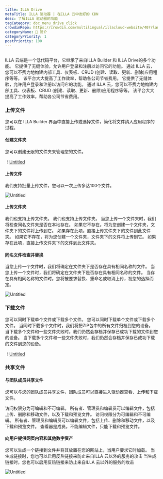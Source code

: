 ```yaml
---
title: ILLA Drive
metaTitle: ILLA 驱动器 | 在ILLA 云中友好的 CDN
desc: 了解ILLA 驱动器的功能
tagCategory: doc_menu_drive_click
crowdinRepo: https://crowdin.com/multilingual/illacloud-website/407?languages=zhcn&filter=basic&value=0
categoryName: 👋 简介
categoryPriority: 1
postPriority: 100
---
```


## <h2 hidden>什么是 ILLA 驱动器</h2>

ILLA 云端是一个低代码平台，它继承了来自ILLA Builder 和 ILLA Drive的多个功能。 它提供了无缝体验，允许用户登录和注册以访问它的功能。 通过 ILLA 云，您可以不费力地构建内部工具、仪表板、CRUD (创建、读取、更新、删除)应用程序等等。 该平台大大提高了工作效率，帮助各公司节省费用。 它提供了无缝体验，允许用户登录和注册以访问它的功能。 通过 ILLA 云，您可以不费力地构建内部工具、仪表板、CRUD (创建、读取、更新、删除)应用程序等等。 该平台大大提高了工作效率，帮助各公司节省费用。

### 上传文件

您可以在 ILLA Builder 界面中直接上传或选择文件，简化将文件纳入应用程序的过程。

#### 创建文件夹

您可以创建无限的文件夹来管理您的文件。 

！[Untitled](https://cdn.illacloud.com/official-website/img/docs/drive/Untited.png)

#### 上传文件

我们支持批量上传文件，您可以一次上传多达100个文件。

![Untitled](https://cdn.illacloud.com/official-website/img/docs/drive/Untitled%20(1).png)

#### 上传文件夹

我们也支持上传文件夹。 我们也支持上传文件夹。 当您上传一个文件夹时，我们将检查同名文件夹是否在本地存在。 如果它不存在，将为您创建一个文件夹，文件夹下的文件将上传到它。 如果存在此项，直接上传文件夹下的文件到此文件夹。 如果它不存在，将为您创建一个文件夹，文件夹下的文件将上传到它。 如果存在此项，直接上传文件夹下的文件到此文件夹。

#### 同名文件检查并替换

当您上传一个文件时，我们将确定在文件夹下是否存在具有相同名称的文件。 当您上传一个文件时，我们将确定在文件夹下是否存在具有相同名称的文件。 当存在具有相同名称的文件时，您将被要求替换、重命名或取消上传，视您的选择而定。 

![Untitled](https://cdn.illacloud.com/official-website/img/docs/drive/Untitled%20(2).png)

### 下载文件

您可以同时下载单个文件或下载多个文件。 您可以同时下载单个文件或下载多个文件。 当同时下载多个文件时，我们将把ZIP包中的所有文件归档到您的设备。 当下载多个文件和一些文件失败时，我们仍然会存档并保存已成功下载的文件到您的设备。 当下载多个文件和一些文件失败时，我们仍然会存档并保存已成功下载的文件到您的设备。

！[Untitled](https://cdn.illacloud.com/official-website/img/docs/drive/untitle%20(3).png)

### 共享文件

#### 与团队成员共享文件

您可以与您的团队成员共享文件，团队成员可以直接进入驱动器查看、上传和下载文件。 

访问权限分为可编辑和不可编辑。 所有者、管理员和编辑员可以编辑文件，包括上传、删除和移动文件，以及下载和预览文件。 
访问权限分为可编辑和不可编辑。 所有者、管理员和编辑员可以编辑文件，包括上传、删除和移动文件，以及下载和预览文件。 
查看器是成员，不能编辑文件，只能下载和预览文件。 

#### 向用户提供网页内容和其他数字资产

您可以生成一个链接到文件并将其放置在您的网站上，当用户要求它时加载。 当生成链接时，您也可以启用反热链接来防止来自ILLA 云以外的服务的攻击 当生成链接时，您也可以启用反热链接来防止来自ILLA 云以外的服务的攻击

![Untitled](https://cdn.illacloud.com/official-website/img/docs/drive/Untitled%20(4).png)
